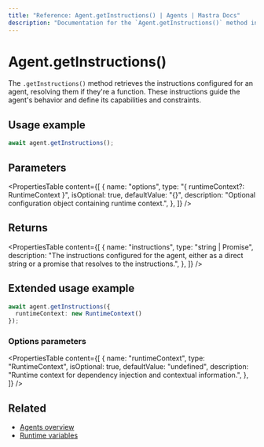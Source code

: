 ```yaml
---
title: "Reference: Agent.getInstructions() | Agents | Mastra Docs"
description: "Documentation for the `Agent.getInstructions()` method in Mastra agents, which retrieves the instructions that guide the agent's behavior."
---
```


# Agent.getInstructions()

The `.getInstructions()` method retrieves the instructions configured for an agent, resolving them if they're a function. These instructions guide the agent's behavior and define its capabilities and constraints.

## Usage example

```typescript copy
await agent.getInstructions();
```

## Parameters

<PropertiesTable
  content={[
    {
      name: "options",
      type: "{ runtimeContext?: RuntimeContext }",
      isOptional: true,
      defaultValue: "{}",
      description: "Optional configuration object containing runtime context.",
    },
  ]}
/>

## Returns

<PropertiesTable
  content={[
    {
      name: "instructions",
      type: "string | Promise<string>",
      description: "The instructions configured for the agent, either as a direct string or a promise that resolves to the instructions.",
    },
  ]}
/>

## Extended usage example

```typescript copy
await agent.getInstructions({
  runtimeContext: new RuntimeContext()
});
```

### Options parameters

<PropertiesTable
  content={[
    {
      name: "runtimeContext",
      type: "RuntimeContext",
      isOptional: true,
      defaultValue: "undefined",
      description: "Runtime context for dependency injection and contextual information.",
    },
  ]}
/>

## Related

- [Agents overview](../../docs/agents/overview.mdx)
- [Runtime variables](../../docs/agents/runtime-variables.mdx)
